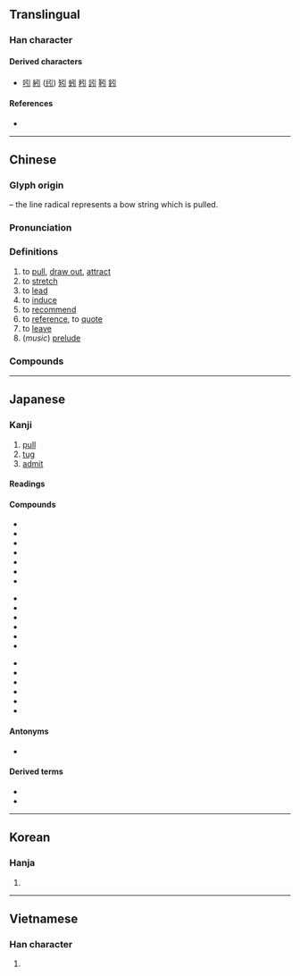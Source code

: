 {{character info/new}}
==Translingual==

===Han character===
{{Han char|rn=57|rad=弓|as=01|sn=4|four=12200|canj=NL|ids=⿰弓丨}}

====Derived characters====
* [[吲]] [[紖]] ([[纼]]) [[矧]] [[蚓]] [[粌]] [[訠]] [[靷]] [[鈏]]

====References====
* {{Han ref|kx=0356.080|dkj=09699|dj=0672.010|hdz=20988.050|uh=5F15|ud=24341|bh=A4DE|bd=42206}}

----

==Chinese==
{{zh-forms}}

===Glyph origin===
{{Han etym}}
{{Han compound|弓|丨|ls=ic|t1=bow|t2=line}} – the line radical represents a bow string which is pulled.

===Pronunciation===
{{zh-pron
|m=yǐn
|c=jan5
|h=pfs=yîn/yín
|mn=xm,zz:íⁿ/qz,tw,xm,zz:ín
|mn_note=íⁿ - vernacular; ín - literary
|mn-t=ing2
|w=
|mc=y
|oc=y
|ma=
|cat=v
}}

===Definitions===
{{zh-hanzi}}

# to [[pull]], [[draw out]], [[attract]]
# to [[stretch]]
# to [[lead]]
# to [[induce]]
# to [[recommend]]
# to [[reference]], to [[quote]]
# to [[leave]]
# (''music'') [[prelude]]

===Compounds===
{{zh-der|交引|做引線|公引|勾大引小|勾引|升引|名高引謗|吸引|吸引力|呼朋引伴|呼朋引類|噴射引擎|地心引力|執引|外引|奉引|尋引|導引|導引之術|導引大全|導引系統|導引胎息|小引|引子|引人|引人側目|引人入勝|引人注目|引人矚目|引人遐思|引人非議|引介|引以為傲|引以為戒|引以為榮|引以為鑑|引以為鑒|引以自豪|引信|引光奴|引入歧途|引兵|引分|引力|引動|引吭|引吭高歌|引咎|引咎自責|引咎責躬|引咎辭職|引商刻羽|引喻失義|引地|引嫌|引子|引對|引導|引布|引年|引得|引慝|引手|引接|引擎|引據|引數|引文|引服|引枕|引柴|引格|引橋|引氣|引水|引水人|引水入牆|引水權|引決|引河|引流|引渡|引渡法|引港|引滿|引潮力|引火|引火燒身|引火線|引火自焚|引火點|引燃|引爆|引狗入寨|引狼入室|引玉之磚|引產|引用|引申|引申義|引疾|引發|引發物質|引磬|引票|引稅|引種|引經據典|引經據古|引線|引線穿針|引繩批根|引繩排根|引而不發|引臂|引致|引航|引薦|引虎自衛|引號|引袋|引見|引言|引誘|引課|引調|引證|引起|引足救經|引路|引路人|引路幡|引軍|引述|引退|引逗|引進|引道|引避|引邁|引重|引錐刺股|引領|引領企踵|引領而望|引頭|引頸|引頸受戮|引頸受死|引頸就戮|引頸翹望|引類呼朋|引風吹火|引首|引首章|引騶|引鬥|引鬼上門|引魂旛|徵引|扶引|拋磚引玉|招引|招蜂引蝶|指引|接引|援引|搜尋引擎|摘引|擢引|攀親引戚|救經引足|文引|旁徵博引|日引月長|曠日引久|曠日引月|曳引機|曳引車|款引|歸向導引|汲引|汽油引擎|燒紙引鬼|牽引|牽引機|牽引療法|王引之|發引|萬有引力|稱引|穿壁引光|穿針引線|箜篌引|索引|網路索引|翹足引領|翹首引領|茶引|薦引|藥引子|虛引猿泣|誘引|調引|證引|資料索引|超然自引|超然遠引|路引|辟引|逗引|道引|遠引曲喻|遠引深潛|鈔引|錢引|霹靂引|高翔遠引|高蹈遠引|髮引千鈞|鬥引|鹽引}}

{{zh-cat|Music|Intermediate}}

----

==Japanese==

===Kanji===
{{ja-kanji|grade=2|rs=弓01}}

# [[pull]]
# [[tug]]
# [[admit]]

====Readings====
{{ja-readings
|goon=いん
|kanon=いん
|kun=ひ-く, ひ-ける
|nanori=のぶ, ひき, ひさ
}}

====Compounds====
{{top3}}
* {{ja-r|引見|いんけん}}
* {{ja-r|引水|いんすい}}
* {{ja-r|引責|いんせき}}
* {{ja-r|引導|いんどう}}
* {{ja-r|引退|いんたい}}
* {{ja-r|引用|いんよう}}
* {{ja-r|引力|いんりょく}}
{{mid3}}
* {{ja-r|延引|えんいん}}
* {{ja-r|我田%引水|がでん%いんすい}}
* {{ja-r|吸引|きゅういん}}
* {{ja-r|牽引|けんいん}}
* {{ja-r|拘引|こういん}}
* {{ja-r|勾引|こういん}}
{{mid3}}
* {{ja-r|強引|ごういん}}
* {{ja-r|索引|さくいん}}
* {{ja-r|承引|しょういん}}
* {{ja-r|導引|どういん}}
* {{ja-r|誘引|ゆういん}}
* {{ja-r|割引|わりびき}}
{{bottom}}

====Antonyms====
* {{l|ja|押||push}}

====Derived terms====
* {{ja-r|引く|ひく}}
* {{ja-r|引っ掻く|ひっかく}}

----

==Korean==

===Hanja===
{{ko-hanja|hangeul=인|eumhun=끌|rv=in|mr=in|y=in}}

# {{defn|lang=ko|sort=弓01}}

----

==Vietnamese==

===Han character===
{{vi-hantu|[[dẫn]], [[dợn]], [[giỡn]], [[dận]], [[giận]]|rs=弓01}}

# {{defn|lang=vi|sort=弓01}}